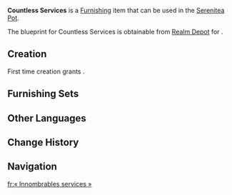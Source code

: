 {{Furnishing Infobox
|id             = 361339
|image          = Item Countless Services.png
|category       = Large Furnishing
|subcategory    = Table
|quality        = 2
|adeptal_energy = 30
|load           = 85
|reduced_load   = 64
|description    = A multipurpose low table made from [[Ashen Aratiku Wood]]. Its advantages lie in its simple structure, low cost, and ease of use, and it can be found in the [[Stadium of the Sacred Flame]]. The name "Countless Services" is indicative of these advantages. Aside from having the functions of an ordinary table, it can also serve as a display rack; and in a pinch, it can even be used as a footstool. Additionally, it is relatively light and can easily be moved off to different locations at low cost, and can be manufactured and used in large quantities. A true paradigm of furniture design.
|blueprint      = Realm Depot
}}
'''Countless Services''' is a [[Furnishing]] item that can be used in the [[Serenitea Pot]].

The blueprint for Countless Services is obtainable from [[Realm Depot]] for {{Item|Realm Currency|30|x=80}}.

==Creation==
First time creation grants {{Item|Trust|24|x=30}}.
{{Recipe
|type = Creation
|time = 12h
|Ashen Aratiku Wood = 2
|Fabric = 2
|sort = Ashen Aratiku Wood;Fabric
}}

==Furnishing Sets==
{{Craft Usage}}

==Other Languages==
{{Other Languages
|en       = Countless Services
|zhs      = 「万千勤务者」
|zhs_rm   = 
|zht      = 「萬千勤務者」
|zht_rm   = 
|zh_tl    = 
|ja       = 「無数のサービス」
|ja_rm    = 
|ja_tl    = 
|ko       = 「만능 일꾼」
|ko_tl    = 
|es       = Incontables servicios
|es_tl    = Countless Services
|fr       = « Innombrables services »
|fr_tl    = "Countless Services"
|ru       = Бесчисленные услуги
|ru_tl    = 
|th       = "เจ้าหน้าที่นับหมื่นพัน"
|th_rm    = 
|th_tl    = 
|vi       = Ngàn Vạn Người Công Vụ
|vi_tl    = 
|de       = „Tausend Diener“
|de_tl    = "Thousand Servants"
|id       = "Layanan yang Tak Terhitung"
|id_tl    = "Countless Services"
|pt       = Serviços Incontáveis
|pt_tl    = 
|tr       = Sayısız Hizmet
|tr_tl    = 
|it       = Innumerevoli servizi
|it_tl    = 
}}

==Change History==
{{Change History|5.1}}

==Navigation==
{{Furnishing Navbox|interior}}

[[fr:« Innombrables services »]]